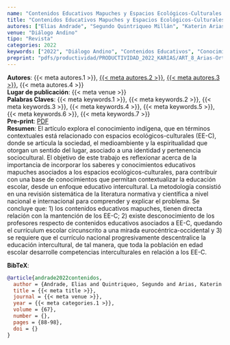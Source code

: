 ```yaml
---
name: "Contenidos Educativos Mapuches y Espacios Ecológicos-Culturales en La Araucanía: Desafíos para una Educación Intercultural"
title: "Contenidos Educativos Mapuches y Espacios Ecológicos-Culturales en La Araucanía: Desafíos para una Educación Intercultural" 
autores: ["Elias Andrade", "Segundo Quintriqueo Millán", "Katerin Arias-Ortega", "Fernando Peña"]
venue: "Diálogo Andino"
tipo: "Revista"
categories: 2022
keywords: ["2022", "Diálogo Andino", "Contenidos Educativos", "Conocimiento Indígena", "Construcción de Saberes", "Conocimiento Educativo Familiar", "Espacios Ecológicos-Culturales"]
preprint: "pdfs/productividad/PRODUCTIVIDAD_2022_KARIAS/ART_8_Arias-Ortega_Dialogo Andino_scopus_2022.pdf"
---
```

**Autores**: {{< meta autores.1 >}}, [{{< meta autores.2 >}}](../members/current/Segundo Quintriqueo Millán.qmd), [{{< meta autores.3 >}}](../members/current/Katerin Arias-Ortega.qmd), {{< meta autores.4 >}}  
**Lugar de publicación**: {{< meta venue >}}     
**Palabras Claves**: {{< meta keywords.1 >}}, {{< meta keywords.2 >}}, {{< meta keywords.3 >}}, {{< meta keywords.4 >}}, {{< meta keywords.5 >}}, {{< meta keywords.6 >}}, {{< meta keywords.7 >}}  
**Pre-print**: [PDF](../{{< meta preprint >}})    
**Resumen**: El artículo explora el conocimiento indígena, que en términos contextuales está relacionado con espacios ecológicos-culturales (EE-C), donde se articula la sociedad, el medioambiente y la espiritualidad que otorgan un sentido del lugar, asociado a una identidad y pertenencia sociocultural. El objetivo de este trabajo es reflexionar acerca de la importancia de incorporar los saberes y conocimientos educativos mapuches asociados a los espacios ecológicos-culturales, para contribuir con una base de conocimientos que permitan contextualizar la educación escolar, desde un enfoque educativo intercultural. La metodología consistió en una revisión sistemática de la literatura normativa y científica a nivel nacional e internacional para comprender y explicar el problema. Se concluye que: 1) los contenidos educativos mapuches, tienen directa relación con la mantención de los EE-C; 2) existe desconocimiento de los profesores respecto de contenidos educativos asociados a EE-C, quedando el currículum escolar circunscrito a una mirada eurocéntrica-occidental y 3) se requiere que el currículo nacional progresivamente descentralice la educación intercultural, de tal manera, que toda la población en edad escolar desarrolle competencias interculturales en relación a los EE-C.


**BibTeX**:
```bibtex
@article{andrade2022contenidos,
  author = {Andrade, Elias and Quintriqueo, Segundo and Arias, Katerin and Peña Fernando},
  title = {{< meta title >}},
  journal = {{< meta venue >}},
  year = {{< meta categories.1 >}},
  volume = {67},
  number = {},
  pages = {88-98},
  doi = {}
}
```
